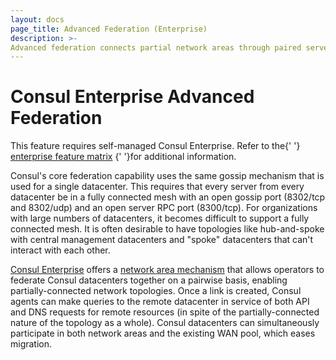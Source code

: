 ```yaml
---
layout: docs
page_title: Advanced Federation (Enterprise)
description: >-
Advanced federation connects partial network areas through paired servers. Learn how to support hub-and-spoke and tree network topologies in your Consul deployment.
---
```


# Consul Enterprise Advanced Federation

<EnterpriseAlert>
  This feature requires
  self-managed Consul Enterprise.
  Refer to the{' '}
  <a href="/docs/enterprise#consul-enterprise-feature-availability">enterprise feature matrix</a>
  {' '}for additional information.
</EnterpriseAlert>

Consul's core federation capability uses the same gossip mechanism that is used
for a single datacenter. This requires that every server from every datacenter
be in a fully connected mesh with an open gossip port (8302/tcp and 8302/udp)
and an open server RPC port (8300/tcp). For organizations with large numbers of
datacenters, it becomes difficult to support a fully connected mesh. It is often
desirable to have topologies like hub-and-spoke with central management
datacenters and "spoke" datacenters that can't interact with each other.

[Consul Enterprise](https://www.hashicorp.com/consul) offers a [network
area mechanism](https://learn.hashicorp.com/tutorials/consul/federation-network-areas) that allows operators to
federate Consul datacenters together on a pairwise basis, enabling
partially-connected network topologies. Once a link is created, Consul agents
can make queries to the remote datacenter in service of both API and DNS
requests for remote resources (in spite of the partially-connected nature of the
topology as a whole). Consul datacenters can simultaneously participate in both
network areas and the existing WAN pool, which eases migration.
